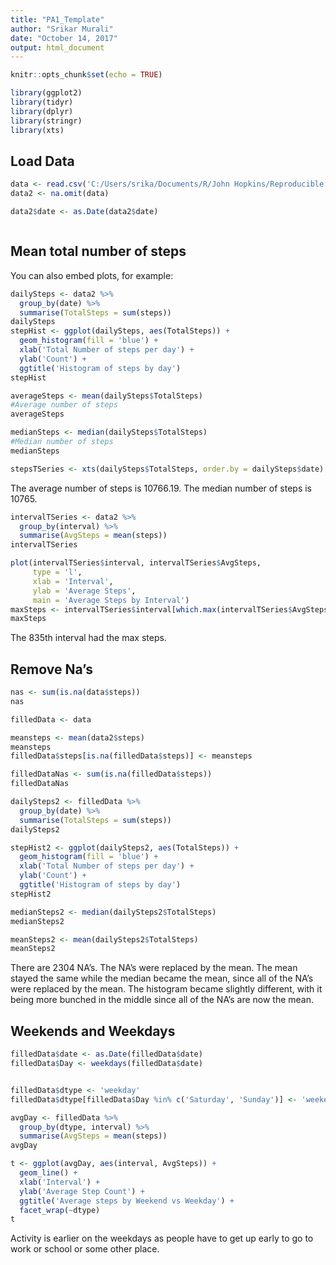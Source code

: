---
title: "PA1_Template"
author: "Srikar Murali"
date: "October 14, 2017"
output: html_document
---

```{r setup, include=FALSE}
knitr::opts_chunk$set(echo = TRUE)
```

```{r libraries, echo=FALSE, message=FALSE, warning=FALSE}
library(ggplot2)
library(tidyr)
library(dplyr)
library(stringr)
library(xts)

```

## Load Data


```{r load}
data <- read.csv('C:/Users/srika/Documents/R/John Hopkins/Reproducible Research/activity.csv', header = TRUE)
data2 <- na.omit(data)

data2$date <- as.Date(data2$date)



```

## Mean total number of steps

You can also embed plots, for example:

```{r mean1}
dailySteps <- data2 %>%
  group_by(date) %>%
  summarise(TotalSteps = sum(steps))
dailySteps
stepHist <- ggplot(dailySteps, aes(TotalSteps)) +
  geom_histogram(fill = 'blue') +
  xlab('Total Number of steps per day') +
  ylab('Count') +
  ggtitle('Histogram of steps by day')
stepHist

averageSteps <- mean(dailySteps$TotalSteps)
#Average number of steps
averageSteps

medianSteps <- median(dailySteps$TotalSteps)
#Median number of steps
medianSteps

stepsTSeries <- xts(dailySteps$TotalSteps, order.by = dailySteps$date)

```

The average number of steps is 10766.19. The median number of steps is 10765.

```{r average daily pattern}
intervalTSeries <- data2 %>%
  group_by(interval) %>%
  summarise(AvgSteps = mean(steps))
intervalTSeries

plot(intervalTSeries$interval, intervalTSeries$AvgSteps,
     type = 'l',
     xlab = 'Interval',
     ylab = 'Average Steps',
     main = 'Average Steps by Interval')
maxSteps <- intervalTSeries$interval[which.max(intervalTSeries$AvgSteps)]
maxSteps
```

The 835th interval had the max steps.

## Remove Na's
```{r NA}

nas <- sum(is.na(data$steps))
nas

filledData <- data

meansteps <- mean(data2$steps)
meansteps
filledData$steps[is.na(filledData$steps)] <- meansteps

filledDataNas <- sum(is.na(filledData$steps))
filledDataNas

dailySteps2 <- filledData %>%
  group_by(date) %>%
  summarise(TotalSteps = sum(steps))
dailySteps2

stepHist2 <- ggplot(dailySteps2, aes(TotalSteps)) +
  geom_histogram(fill = 'blue') +
  xlab('Total Number of steps per day') +
  ylab('Count') +
  ggtitle('Histogram of steps by day')
stepHist2

medianSteps2 <- median(dailySteps2$TotalSteps)
medianSteps2

meanSteps2 <- mean(dailySteps2$TotalSteps)
meanSteps2

```

There are 2304 NA's. The NA's were replaced by the mean. The mean stayed the same while the median became the mean, since all of the NA's were replaced by the mean. The histogram became slightly different, with it being more bunched in the middle since all of the NA's are now the mean.


## Weekends and Weekdays
```{r weekdays}
filledData$date <- as.Date(filledData$date)
filledData$Day <- weekdays(filledData$date)


filledData$dtype <- 'weekday'
filledData$dtype[filledData$Day %in% c('Saturday', 'Sunday')] <- 'weekend'

avgDay <- filledData %>%
  group_by(dtype, interval) %>%
  summarise(AvgSteps = mean(steps))
avgDay

t <- ggplot(avgDay, aes(interval, AvgSteps)) +
  geom_line() + 
  xlab('Interval') +
  ylab('Average Step Count') +
  ggtitle('Average steps by Weekend vs Weekday') +
  facet_wrap(~dtype)
t

```

Activity is earlier on the weekdays as people have to get up early to go to work or school or some other place.


